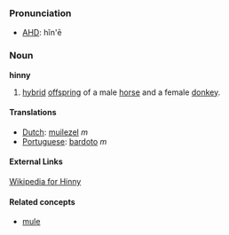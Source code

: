 ===Pronunciation===
*[[w:AHD|AHD]]: hĭn'ē

===Noun===
'''hinny'''

# [[hybrid]] [[offspring]] of a male [[horse]] and a female [[donkey]].

====Translations====
*[[Dutch]]: [[muilezel]] ''m''
*[[Portuguese]]: [[bardoto]] ''m''

====External Links====
[[en:Hinny|Wikipedia for Hinny]]

====Related concepts====
*[[mule]]